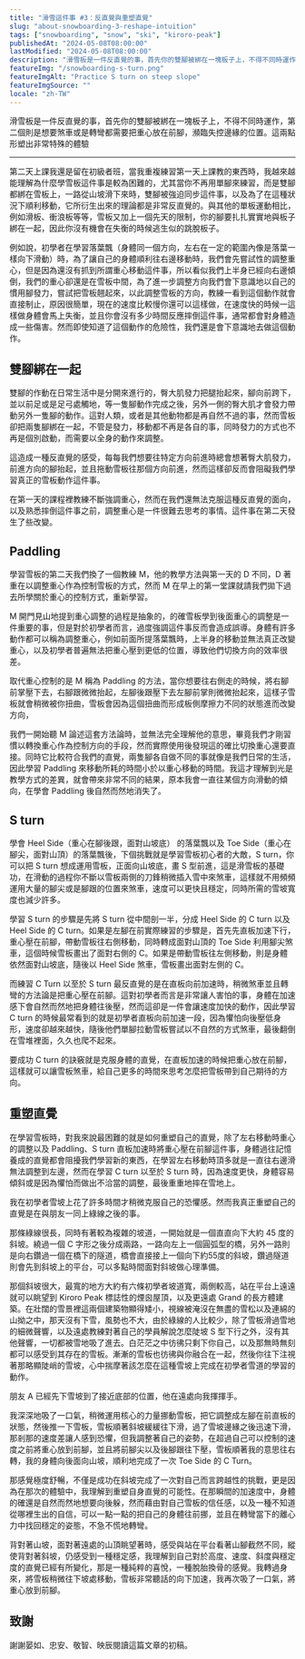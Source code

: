 ```yaml
---
title: "滑雪這件事 #3：反直覺與重塑直覺"
slug: "about-snowboarding-3-reshape-intuition"
tags: ["snowboarding", "snow", "ski", "kiroro-peak"]
publishedAt: "2024-05-08T08:00:00"
lastModified: "2024-05-08T08:00:00"
description: "滑雪板是一件反直覺的事，首先你的雙腳被綁在一塊板子上，不得不同時運作，第二個則是想要煞車或是轉彎都需要把重心放在前腳，瀕臨失控邊緣的位置。這兩點形塑出非常特殊的體驗"
featureImg: "/snowboarding-s-turn.png"
featureImgAlt: "Practice S turn on steep slope"
featureImgSource: ""
locale: "zh-TW"
---
```


滑雪板是一件反直覺的事，首先你的雙腳被綁在一塊板子上，不得不同時運作，第二個則是想要煞車或是轉彎都需要把重心放在前腳，瀕臨失控邊緣的位置。這兩點形塑出非常特殊的體驗

---

第二天上課我還是留在初級者班，當我重複練習第一天上課教的東西時，我越來越能理解為什麼學雪板這件事是較為困難的，尤其當你不再用單腳來練習，而是雙腳都綁在雪板上，一路從山坡滑下來時，雙腳被強迫同步這件事，以及為了在這種狀況下順利移動，它所衍生出來的理論都是非常反直覺的。與其他的單板運動相比，例如滑板、衝浪板等等，雪板又加上一個先天的限制，你的腳要扎扎實實地與板子綁在一起，因此你沒有機會在失衡的時候逃生似的跳脫板子。

例如說，初學者在學習落葉飄（身體同一個方向，左右在一定的範圍內像是落葉一樣向下滑動）時，為了讓自己的身體順利往右邊移動時，我們會先嘗試性的調整重心，但是因為還沒有抓到所謂重心移動這件事，所以看似我們上半身已經向右邊傾倒，我們的重心卻還是在雪板中間，為了進一步調整方向我們會下意識地以自己的慣用腳發力，嘗試把雪板翹起來，以此調整雪板的方向，教練一看到這個動作就會直接制止，原因很簡單，現在的速度比較慢你還可以這樣做，在速度快的時候一這樣做身體會馬上失衡，並且你會沒有多少時間反應摔倒這件事，通常都會對身體造成一些傷害。然而即使知道了這個動作的危險性，我們還是會下意識地去做這個動作。

## 雙腳綁在一起

雙腳的作動在日常生活中是分開來進行的，臀大肌發力把腿抬起來，腳向前跨下，並以前足或是足弓處觸地，等一隻腳動作完成之後，另外一側的臀大肌才會發力帶動另外一隻腳的動作。這對人類，或者是其他動物都是再自然不過的事，然而雪板卻把兩隻腳綁在一起，不管是發力，移動都不再是各自的事，同時發力的方式也不再是個別啟動，而需要以全身的動作來調整。

這造成一種反直覺的感受，每每我們想要往特定方向前進時總會想著臀大肌發力，前進方向的腳抬起，並且拖動雪板往那個方向前進，然而這樣卻反而會阻礙我們學習真正的雪板動作這件事。

在第一天的課程裡教練不斷強調重心，然而在我們還無法克服這種反直覺的面向，以及熟悉摔倒這件事之前，調整重心是一件很難去思考的事情。這件事在第二天發生了些改變。

## Paddling

學習雪板的第二天我們換了一個教練 M，他的教學方法與第一天的 D 不同，D 著重在以調整重心作為控制雪板的方式，然而 M 在早上的第一堂課就請我們拋下過去所學關於重心的控制方式，重新學習。

M 開門見山地提到重心調整的過程是抽象的，的確雪板學到後面重心的調整是一件重要的事，但是對於初學者而言，過度強調這件事反而會造成誤導。身體有許多動作都可以稱為調整重心，例如前面所提落葉飄時，上半身的移動並無法真正改變重心，以及初學者普遍無法把重心壓到更低的位置，導致他們切換方向的效率很差。

取代重心控制的是 M 稱為 Paddling 的方法，當你想要往右側走的時候，將右腳前掌壓下去，右腳跟微微抬起，左腳後跟壓下去左腳前掌則微微抬起來，這樣子雪板就會稍微被你扭曲，雪板會因為這個扭曲而形成板側摩擦力不同的狀態進而改變方向，

我們一開始聽 M 論述這套方法論時，並無法完全理解他的意思，畢竟我們才剛習慣以轉換重心作為控制方向的手段，然而實際使用後發現這的確比切換重心還要直接。同時它比較符合我們的直覺，兩隻腳各自做不同的事就像是我們日常的生活，因此學習 Paddling 來移動所耗的時間小於以重心移動的時間。我這才理解到光是教學方式的差異，就會帶來非常不同的結果，原本我會一直往某個方向滑動的傾向，在學會 Paddling 後自然而然地消失了。

## S turn

學會 Heel Side（重心在腳後跟，面對山坡底） 的落葉飄以及 Toe Side（重心在腳尖，面對山頂）的落葉飄後，下個挑戰就是學習雪板初心者的大敵，S turn，你可以把 S turn 想成運用雪板，正面向山坡底，畫 S 型前進，這是滑雪板的基礎功，在滑動的過程你不斷以雪板兩側的刀鋒稍微插入雪中來煞車，這樣就不用頻頻運用大量的腳尖或是腳跟的位置來煞車，速度可以更快且穩定，同時所需的雪坡寬度也減少許多。

學習 S turn 的步驟是先將 S turn 從中間剖一半，分成 Heel Side 的 C turn 以及 Heel Side 的 C turn。如果是左腳在前實際練習的步驟是，首先先直板加速下行，重心壓在前腳，帶動雪板往右側移動，同時轉成面對山頂的 Toe Side 利用腳尖煞車，這個時候雪板畫出了面對右側的 C。如果是帶動雪板往左側移動，則是身體依然面對山坡底，隨後以 Heel Side 煞車，雪板畫出面對左側的 C。

而練習 C Turn 以至於 S turn 最反直覺的是在直板向前加速時，稍微煞車並且轉彎的方法論是把重心壓在前腳。這對初學者而言是非常讓人害怕的事，身體在加速感下會自然而然地把身體往後壓，然而這卻是一件會讓速度加快的動作，因此學習 C turn 的時候最常看到的就是初學者直板向前加速一段，因為懼怕向後壓低身形，速度卻越來越快，隨後他們單腳拉動雪板嘗試以不自然的方式煞車，最後翻倒在雪堆裡面，久久也爬不起來。

要成功 C turn 的訣竅就是克服身體的直覺，在直板加速的時候把重心放在前腳，這樣就可以讓雪板煞車，給自己更多的時間來思考怎麼把雪板帶到自己期待的方向。

## 重塑直覺

在學習雪板時，對我來說最困難的就是如何重塑自己的直覺，除了左右移動時重心的調整以及 Paddling、S turn 直板加速時將重心壓在前腳這件事，身體過往記憶養成的直覺都會阻擾我們學習新的東西，在學習左右移動時頂多就是一直往右邊滑無法調整到左邊，然而在學習 C turn 以至於 S turn 時，因為速度更快，身體容易傾斜或是因為懼怕而做出不洽當的調整，最後重重地摔在雪地上。

我在初學者雪坡上花了許多時間才稍微克服自己的恐懼感。然而我真正重塑自己的直覺是在與朋友一同上綠線之後的事。

那條綠線很長，同時有著較為複雜的坡道，一開始就是一個直直向下大約 45 度的斜坡。繞過一個 C 字形之後分成兩路，一路向左上一個圓弧型的橋，另外一路則是向右鑽過一個在橋下的隧道，橋會直接接上一個向下約55度的斜坡，鑽過隧道則會先到斜坡上的平台，可以多點時間面對斜坡做心理準備。

那個斜坡很大，最寬的地方大約有六條初學者坡道寬，兩側較高，站在平台上遠遠就可以眺望到 Kiroro Peak 標誌性的煙囪屋頂，以及更遠處 Grand 的長方體建築。在壯闊的雪景裡這兩個建築物顯得矮小，視線被淹沒在無盡的雪松以及連綿的山拗之中，那天沒有下雪，風勢也不大，由於綠線的人比較少，除了雪板滑過雪地的細微聲響，以及遠處教練對著自己的學員解說怎麼陡坡 S 型下行之外，沒有其他聲響，一切都被雪地吸了進去。白茫茫之中彷彿只剩下你自己，以及那無時無刻都可以感受到其存在的雪板。漸漸的雪板也彷彿與你融合在一起，然後你往下注視著那略顯陡峭的雪坡，心中揣摩著該怎麼在這種雪坡上完成在初學者雪道的學習的動作。

朋友 A 已經先下雪坡到了接近底部的位置，他在遠處向我揮揮手。

我深深地吸了一口氣，稍微運用核心的力量挪動雪板，把它調整成左腳在前直板的狀態，然後推一下雪板，雪板順著斜坡緩緩往下滑，過了雪坡邊緣之後迅速下滑，那剎那的速度差讓人感到恐懼，但我調整著自己的姿勢，在超過自己可以控制的速度之前將重心放到前腳，並且將前腳尖以及後腳跟往下壓，雪板順著我的意思往右轉，我的身體向後面向山坡，順利地完成了一次 Toe Side 的 C Turn。

那感覺極度舒暢，不僅是成功在斜坡完成了一次對自己而言跨越性的挑戰，更是因為在那次的體驗中，我理解到重塑自身直覺的可能性。在那瞬間的加速度中，身體的確還是自然而然地想要向後躲，然而藉由對自己雪板的信任感，以及一種不知道從哪裡生出的自信，可以一點一點的把自己的身體往前挪，並且在轉彎當下的離心力中找回穩定的姿態，不急不慌地轉彎。

背對著山坡，面對著遠處的山頂眺望著時，感受與站在平台看著山腳截然不同，縱使背對著斜坡，仍感受到一種穩定感，我理解到自己對於高度、速度、斜度與穩定度的直覺已經有所變化，那是一種純粹的喜悅，一種脫胎換骨的感覺。我轉過身來，將雪板稍微往下坡處移動，雪板非常聽話的向下加速，我再次吸了一口氣，將重心放到前腳。

## 致謝

謝謝晏如、忠安、敬智、映辰閱讀這篇文章的初稿。